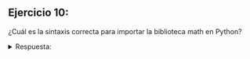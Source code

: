 ## Ejercicio 10:

¿Cuál es la sintaxis correcta para importar la biblioteca math en Python?

<details>
<summary>Respuesta:</summary>

La sintaxis correcta es:

```python
import math
```
</details>